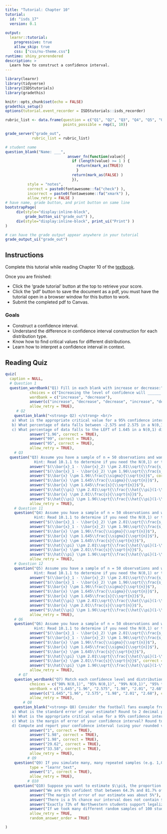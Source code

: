 ```yaml
---
title: "Tutorial: Chapter 10"
tutorial:
  id: "isds_17"
  version: 0.1
  
output:
  learnr::tutorial:
    progressive: true
    allow_skip: true
    css: ["css/nu-theme.css"]
runtime: shiny_prerendered
description: >
  Learn how to construct a confidence interval.
---
```


```r
library(learnr)
library(tidyverse)
library(ISDStutorials)
library(gradethis)

knitr::opts_chunk$set(echo = FALSE)
gradethis_setup()
options(tutorial.event_recorder = ISDStutorials::isds_recorder)

```


```r
rubric_list <- data.frame(question = c("Q1", "Q2", "Q3", "Q4", "Q5", "Q6", "Q7", "Q8", "Q9", "Q10"),
                          points_possible = rep(1, 10))

grade_server("grade_out", 
            rubric_list = rubric_list)
```


```r
# student name
question_blank("Name: ___",
                            answer_fn(function(value){
                              if (length(value) >= 1 ) {
                                return(mark_as(TRUE))
                                }
                              return(mark_as(FALSE) )
                              }),
          style = "notes",
          correct = paste0(fontawesome::fa("check") ),
          incorrect = paste0(fontawesome::fa("xmark") ),
          allow_retry = FALSE )
# have name, grade button, and print button on same line
bootstrapPage(
     div(style="display:inline-block",
         grade_button_ui("grade_out") ),
     div(style="display:inline-block", print_ui("Print") )
)

# can have the grade output appear anywhere in your tutorial
grade_output_ui("grade_out")
```

## Instructions

Complete this tutorial while reading Chapter 10 of the [textbook](https://nustat.github.io/intro-stat-data-sci/10-confidence-intervals.html).

Once you are finished:

-   Click the 'grade tutorial' button at the top to retrieve your score.
-   Click the 'pdf' button to save the document as a pdf, you must have the tutorial open in a browser window for this button to work.
-   Submit the completed pdf to Canvas.


### Goals

-   Construct a confidence interval.
-   Understand the difference in confidence interval construction for each distribution type.
-   Know how to find critical values for different distributions.
-   Learn how to interpret a confidence interval in context.


## Reading Quiz

```r
quiz(
  caption = NULL,
  # Question 1
  question_wordbank("Q1) Fill in each blank with increase or decrease:",
           choices = c("Increasing the level of confidence will ______ the width of the interval", "Increasing the sample size will ______ the standard error", "Increasing the sample size will ______ the width of the interval", "Increasing the level of confidence will ______ the margin of error", "Increasing the sample size will ______ the margin of error", "Increasing the margin of error will ______ the width of the interval"),
           wordbank = c("increase", "decrease"),
           answer(c("increase", "decrease", "decrease", "increase", "decrease", "increase"), correct = TRUE),
           allow_retry = TRUE),  
     # Q2
    question_blank("<strong> Q2) </strong> <br/>
   a) What is the appropriate critical value for a 95% confidence interval using the N(0,1) distribution? Report the positive value and round to 2 decimal places. ___ <br/>
   b) What percentage of data falls between -2.575 and 2.575 in a N(0,1) distribution? ___ % <br/>
   c) What percentage of data falls to the LEFT of 1.645 in a N(0,1) distribution? ___ %", 
           answer("1.96", correct = TRUE),
           answer("99", correct = TRUE),
           answer("95", correct = TRUE),
           allow_retry = TRUE),   
    # Q3
  question("Q3) Assume you have a sample of n = 50 observations and want to construct a 95% confidence interval for the mean when $\\sigma$ is known.
             Hint: Read 10.1.1 to determine if you need the N(0,1) or t(df) distribution, and read 10.1.4 to determine the appropriate critical value ", 
           answer("$(\\bar{x}_1 - \\bar{x}_2) \\pm 2.01\\sqrt{\\frac{s_1^2}{n_1}+\\frac{s_1^2}{n_2}}$"),
           answer("$(\\bar{x}_1 - \\bar{x}_2) \\pm 1.96\\sqrt{\\frac{s_1^2}{n_1}+\\frac{s_1^2}{n_2}}$"),
           answer("$\\bar{x} \\pm 1.96\\frac{\\sigma}{\\sqrt{n}}$", correct = TRUE),
           answer("$\\bar{x} \\pm 1.645\\frac{\\sigma}{\\sqrt{n}}$"),
           answer("$\\bar{x} \\pm 1.645\\frac{s}{\\sqrt{n}}$"),
           answer("$\\hat{\\pi} \\pm 2.01\\sqrt{\\frac{\\hat{\\pi}(1-\\hat{\\pi})}{n}}$"),
           answer("$\\bar{x} \\pm 2.01\\frac{s}{\\sqrt{n}}$"),
           answer("$\\hat{\\pi} \\pm 1.96\\sqrt{\\frac{\\hat{\\pi}(1-\\hat{\\pi})}{n}}$"),
           allow_retry = TRUE),
    # Question 11
    question("Q4) Assume you have a sample of n = 50 observations and want to construct a 95% confidence interval for the difference in means when $\\sigma$ is unknown.
             Hint: Read 10.1.1 to determine if you need the N(0,1) or t(df) distribution, and read 10.1.4 to determine the appropriate critical value ", 
           answer("$(\\bar{x}_1 - \\bar{x}_2) \\pm 2.01\\sqrt{\\frac{s_1^2}{n_1}+\\frac{s_1^2}{n_2}}$", correct = TRUE),
           answer("$(\\bar{x}_1 - \\bar{x}_2) \\pm 1.96\\sqrt{\\frac{s_1^2}{n_1}+\\frac{s_1^2}{n_2}}$"),
           answer("$\\bar{x} \\pm 1.96\\frac{\\sigma}{\\sqrt{n}}$"),
           answer("$\\bar{x} \\pm 1.645\\frac{\\sigma}{\\sqrt{n}}$"),
           answer("$\\bar{x} \\pm 1.645\\frac{s}{\\sqrt{n}}$"),
           answer("$\\hat{\\pi} \\pm 2.01\\sqrt{\\frac{\\hat{\\pi}(1-\\hat{\\pi})}{n}}$"),
           answer("$\\bar{x} \\pm 2.01\\frac{s}{\\sqrt{n}}$"),
           answer("$\\hat{\\pi} \\pm 1.96\\sqrt{\\frac{\\hat{\\pi}(1-\\hat{\\pi})}{n}}$"),
           allow_retry = TRUE),
    # Question 12
    question("Q5) Assume you have a sample of n = 50 observations and want to construct a 95% confidence interval for the proportion.
             Hint: Read 10.1.1 to determine if you need the N(0,1) or t(df) distribution, and read 10.1.4 to determine the appropriate critical value ", 
           answer("$(\\bar{x}_1 - \\bar{x}_2) \\pm 2.01\\sqrt{\\frac{s_1^2}{n_1}+\\frac{s_1^2}{n_2}}$"),
           answer("$(\\bar{x}_1 - \\bar{x}_2) \\pm 1.96\\sqrt{\\frac{s_1^2}{n_1}+\\frac{s_1^2}{n_2}}$"),
           answer("$\\bar{x} \\pm 1.96\\frac{\\sigma}{\\sqrt{n}}$"),
           answer("$\\bar{x} \\pm 1.645\\frac{\\sigma}{\\sqrt{n}}$"),
           answer("$\\bar{x} \\pm 1.645\\frac{s}{\\sqrt{n}}$"),
           answer("$\\hat{\\pi} \\pm 2.01\\sqrt{\\frac{\\hat{\\pi}(1-\\hat{\\pi})}{n}}$"),
           answer("$\\bar{x} \\pm 2.01\\frac{s}{\\sqrt{n}}$"),
           answer("$\\hat{\\pi} \\pm 1.96\\sqrt{\\frac{\\hat{\\pi}(1-\\hat{\\pi})}{n}}$", correct = TRUE),
           allow_retry = TRUE),
    # Q6
    question("Q6) Assume you have a sample of n = 50 observations and want to construct a 95% confidence interval for the mean, when $\\sigma$ is unknown.
             Hint: Read 10.1.1 to determine if you need the N(0,1) or t(df) distribution, and read 10.1.4 to determine the appropriate critical value ", 
           answer("$(\\bar{x}_1 - \\bar{x}_2) \\pm 2.01\\sqrt{\\frac{s_1^2}{n_1}+\\frac{s_1^2}{n_2}}$"),
           answer("$(\\bar{x}_1 - \\bar{x}_2) \\pm 1.96\\sqrt{\\frac{s_1^2}{n_1}+\\frac{s_1^2}{n_2}}$"),
           answer("$\\bar{x} \\pm 1.96\\frac{\\sigma}{\\sqrt{n}}$"),
           answer("$\\bar{x} \\pm 1.645\\frac{\\sigma}{\\sqrt{n}}$"),
           answer("$\\bar{x} \\pm 1.645\\frac{s}{\\sqrt{n}}$"),
           answer("$\\hat{\\pi} \\pm 2.01\\sqrt{\\frac{\\hat{\\pi}(1-\\hat{\\pi})}{n}}$"),
           answer("$\\bar{x} \\pm 2.01\\frac{s}{\\sqrt{n}}$", correct = TRUE),
           answer("$\\hat{\\pi} \\pm 1.96\\sqrt{\\frac{\\hat{\\pi}(1-\\hat{\\pi})}{n}}$"),
           allow_retry = TRUE),
      # Q7
    question_wordbank("Q7) Match each confidence level and distribution with its appropriate critical value.",
           choices = c("90% N(0,1)", "95% N(0,1)", "99% N(0,1)", "95% t(99)", "95% t(49)", "99% t(49)"),
           wordbank = c("1.645","1.96", "2.575", "1.98", "2.01", "2.68"), 
           answer(c("1.645","1.96", "2.575", "1.98", "2.01", "2.68"), correct = TRUE),
           allow_retry = TRUE),      
        # Q8
    question_blank("<strong> Q8) Consider the football fans example from Chapter 10. Suppose you have a sample of n = 100 and find the average age in your sample to be 31.6 and the sample standard deviation to be 10 (assume you do not know the population standard deviation). </strong> <br/>
   a) What is the standard error of your estimate? Round to 2 decimal places. ___ <br/>
   b) What is the appropriate critical value for a 95% confidence interval in this scenario? Round to 2 decimal places. ___ <br/>
   c) What is the margin of error of your confidence interval? Round to 2 decimal places. ___ <br/>
   d) Compute and report your confidence interval (using your rounded values reported above): <br/> [ ___ , ___ ]",
           answer("1", correct = TRUE),
           answer("1.98", correct = TRUE),
           answer("1.98", correct = TRUE),
           answer("29.62", correct = TRUE),
           answer("33.58", correct = TRUE),
           allow_retry = TRUE),   
          # Q9
    question("Q9) If you simulate many, many repeated samples (e.g. 1,000,000) and construct a 99% confidence interval for the mean in each one, in approximately what percentage of samples do you expect the confidence interval to NOT capture the true population mean? ", 
           type = "learnr_text",
           answer("1", correct = TRUE),
           allow_retry = TRUE),   
          # Q10
    question("Q10) Suppose you want to estimate $\\pi$, the proportion of students at Northwestern who support legalizing marijuana, so you take a random sample of 100 students and find that 73 of them say they support legalization. You use this data to compute the following 95% confidence interval for $\\pi$: [0.643, 0.817]. Which of the following are TRUE/VALID conclusions given this scenario? Select all that apply.",
           answer("We are 95% confident that between 64.3% and 81.7% of Northwestern students support legalizing marijuana", correct = TRUE),
           answer("The margin of error of our estimate was about 5%"),
           answer("There is a 5% chance our interval does not contain $\\pi$", correct = TRUE),
           answer("Exactly 73% of Northwestern students support legalizing marijuana"),
           answer("If we took many different random samples of 100 students, we would expect approximately 95% of our estimates to fall between .643 and .817"),
           allow_retry = TRUE,
           random_answer_order = TRUE)

)

```
